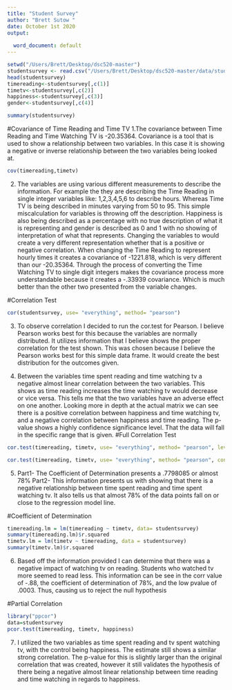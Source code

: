 ```yaml
---
title: "Student Survey"
author: "Brett Sutow "
date: October 1st 2020
output:
  
  word_document: default
---
```


```r
setwd("/Users/Brett/Desktop/dsc520-master")
studentsurvey <- read.csv("/Users/Brett/Desktop/dsc520-master/data/student-survey.csv")
head(studentsurvey)
timereading<-studentsurvey[,c(1)]
timetv<-studentsurvey[,c(2)]
happiness<-studentsurvey[,c(3)]
gender<-studentsurvey[,c(4)]
```


```r
summary(studentsurvey)
```

#Covariance of Time Reading and Time TV
1.The covariance between Time Reading and Time Watching TV is -20.35364. Covariance is a tool that is used to show a relationship between two variables. In this case it is showing a negative or inverse relationship between the two variables being looked at. 
```r
cov(timereading,timetv)
```
2. The variables are using various different measurements to describe the information. For example the they are describing the Time Reading in single integer variables like: 1,2,3,4,5,6 to describe hours. Whereas Time TV is being described in minutes varying from 50 to 95. This simple miscalculation for variables is throwing off the description. Happiness is also being described as a percentage with no true description of what it is representing and gender is described as 0 and 1 with no showing of interpretation of what that represents. Changing the variables to would create a very different representation whether that is a positive or negative correlation. When changing the Time Reading to represent hourly times it creates a covariance of -1221.818, which is very different than our -20.35364. Through the process of converting the Time Watching TV to single digit integers makes the covariance process more understandable because it creates a -.33939 covariance. Which is much better than the other two presented from the variable changes. 

#Correlation Test

```r
cor(studentsurvey, use= "everything", method= "pearson")
```
3.	To observe correlation I decided to run the cor.test for Pearson. I believe Pearson works best for this because the variables are normally distributed. It utilizes information that I believe shows the proper correlation for the test shown. This was chosen because I believe the Pearson works best for this simple data frame. It would create the best distribution for the outcomes given. 

4. Between the variables time spent reading and time watching tv a negative almost linear correlation between the two variables. This shows as time reading increases the time watching tv would decrease or vice versa. This tells me that the two variables have an adverse effect on one another. Looking more in depth at the actual matrix we can see there is a positive correlation between happiness and time watching tv, and a negative correlation between happiness and time reading. The p-value shows a highly confidence significance level. That the data will fall in the specific range that is given. 
#Full Correlation Test 
```r
cor.test(timereading, timetv, use= "everything", method= "pearson", level= 0.95)
```
```r
cor.test(timereading, timetv, use= "everything", method= "pearson", conf.level= 0.99)
```

5. Part1- The Coefficient of Determination presents a .7798085 or almost 78%
Part2- This information presents us with showing that there is a negative relationship between time spent reading and time spent watching tv. It also tells us that almost 78% of the data points fall on or close to the regression model line. 

#Coefficient of Determination
```r
timereading.lm = lm(timereading ~ timetv, data= studentsurvey)
summary(timereading.lm)$r.squared
timetv.lm = lm(timetv ~ timereading, data = studentsurvey)
summary(timetv.lm)$r.squared
```
6.	Based off the information provided I can determine that there was a negative impact of watching tv on reading. Students who watched tv more seemed to read less. This information can be see in the corr value of -.88, the coefficient of determination of 78%, and the low pvalue of .0003. Thus, causing us to reject the null hypothesis 

#Partial Correlation
```r
library("ppcor")
data=studentsurvey
pcor.test(timereading, timetv, happiness)
```
7.	I utilized the two variables as time spent reading and tv spent watching tv, with the control being happiness. The estimate still shows a similar strong correlation. The p-value for this is slightly larger than the original correlation that was created, however it still validates the hypothesis of there being a negative almost linear relationship between time reading and time watching in regards to happiness. 